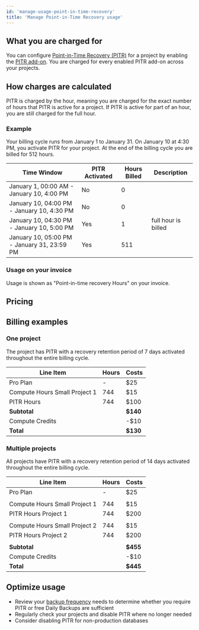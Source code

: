 ```yaml
---
id: 'manage-usage-point-in-time-recovery'
title: 'Manage Point-in-Time Recovery usage'
---
```


## What you are charged for

You can configure [Point-in-Time Recovery (PITR)](/docs/guides/platform/backups#point-in-time-recovery) for a project by enabling the [PITR add-on](https://supabase.com/dashboard/project/_/settings/addons?panel=pitr). You are charged for every enabled PITR add-on across your projects.

## How charges are calculated

PITR is charged by the hour, meaning you are charged for the exact number of hours that PITR is active for a project. If PITR is active for part of an hour, you are still charged for the full hour.

### Example

Your billing cycle runs from January 1 to January 31. On January 10 at 4:30 PM, you activate PITR for your project. At the end of the billing cycle you are billed for 512 hours.

| Time Window                                 | PITR Activated | Hours Billed | Description         |
| ------------------------------------------- | -------------- | ------------ | ------------------- |
| January 1, 00:00 AM - January 10, 4:00 PM   | No             | 0            |                     |
| January 10, 04:00 PM - January 10, 4:30 PM  | No             | 0            |                     |
| January 10, 04:30 PM - January 10, 5:00 PM  | Yes            | 1            | full hour is billed |
| January 10, 05:00 PM - January 31, 23:59 PM | Yes            | 511          |                     |

### Usage on your invoice

Usage is shown as "Point-in-time recovery Hours" on your invoice.

## Pricing

<PricingPitr />

## Billing examples

### One project

The project has PITR with a recovery retention period of 7 days activated throughout the entire billing cycle.

| Line Item                     | Hours | Costs    |
| ----------------------------- | ----- | -------- |
| Pro Plan                      | -     | $25      |
| Compute Hours Small Project 1 | 744   | $15      |
| PITR Hours                    | 744   | $100     |
| **Subtotal**                  |       | **$140** |
| Compute Credits               |       | -$10     |
| **Total**                     |       | **$130** |

### Multiple projects

All projects have PITR with a recovery retention period of 14 days activated throughout the entire billing cycle.

| Line Item                     | Hours | Costs    |
| ----------------------------- | ----- | -------- |
| Pro Plan                      | -     | $25      |
|                               |       |          |
| Compute Hours Small Project 1 | 744   | $15      |
| PITR Hours Project 1          | 744   | $200     |
|                               |       |          |
| Compute Hours Small Project 2 | 744   | $15      |
| PITR Hours Project 2          | 744   | $200     |
|                               |       |          |
| **Subtotal**                  |       | **$455** |
| Compute Credits               |       | -$10     |
| **Total**                     |       | **$445** |

## Optimize usage

- Review your [backup frequency](/docs/guides/platform/backups#frequency-of-backups) needs to determine whether you require PITR or free Daily Backups are sufficient
- Regularly check your projects and disable PITR where no longer needed
- Consider disabling PITR for non-production databases

